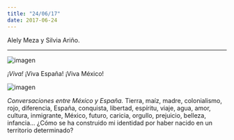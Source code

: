```yaml
---
title: "24/06/17"
date: 2017-06-24
---
```


Alely Meza y Silvia Ariño.

---

![imagen](./imagenes/varios-15.jpg)

_¡Viva!_ ¡Viva España! ¡Viva México!

![imagen](./imagenes/varios-16.jpg)

_Conversaciones entre México y España._ Tierra, maíz, madre, colonialismo, rojo, diferencia, España, conquista, libertad, espíritu, viaje, agua, amor, cultura, inmigrante, México, futuro, caricia, orgullo, prejuicio, belleza, infancia... ¿Cómo se ha construido mi identidad por haber nacido en un territorio determinado?

